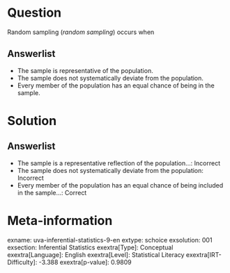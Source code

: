 Question
========

Random sampling (*random sampling*) occurs when

Answerlist
----------

* The sample is representative of the population.
* The sample does not systematically deviate from the population.
* Every member of the population has an equal chance of being in the sample.

Solution
========

Answerlist
----------

* The sample is a representative reflection of the population...: Incorrect
* The sample does not systematically deviate from the population: Incorrect
* Every member of the population has an equal chance of being included in the sample...: Correct

Meta-information
================
exname: uva-inferential-statistics-9-en
extype: schoice
exsolution: 001
exsection: Inferential Statistics
exextra[Type]: Conceptual
exextra[Language]: English
exextra[Level]: Statistical Literacy
exextra[IRT-Difficulty]: -3.388
exextra[p-value]: 0.9809
